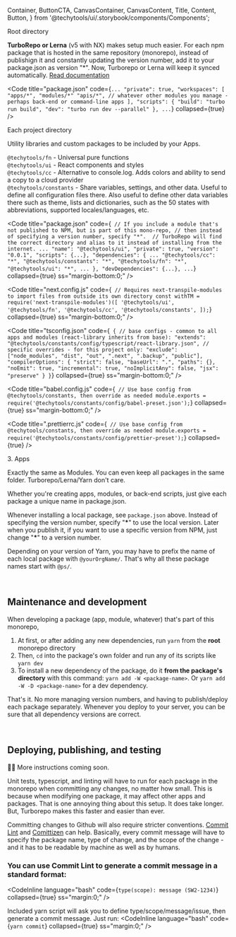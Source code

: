   Container,
  ButtonCTA,
  CanvasContainer,
  CanvasContent,
  Title,
  Content,
  Button,
} from '@techytools/ui/.storybook/components/Components';

<Meta title="Get started/Setup/Mono repo" />

<ThemeProvider>
<Wrapper>

<Block as="h2" textgradient="accent">Root directory</Block>

**TurboRepo or Lerna** (v5 with NX) makes setup much easier. For each npm package that is hosted in the same repository (monorepo), instead of publishign it and constantly updating the version number, add it to your package.json as version "*". Now, Turborepo or Lerna will keep it synced automatically. [Read documentation](https://turbo.build/repo/docs/getting-started/add-to-project)    

<Code title="package.json" code={`...
"private": true,
"workspaces": [
  "apps/*",
  "modules/*"
  "apis/*", // whatever other modules you manage - perhaps back-end or command-line apps
],
"scripts": {
  "build": "turbo run build",
  "dev": "turbo run dev --parallel"
},
...`} collapsed={true} />


<Block as="h2" textgradient="accent">Each project directory</Block>

Utility libraries and custom packages to be included by your Apps.  

`@techytools/fn` - Universal pure functions  
`@techytools/ui` - React components and styles  
`@techytools/cc` - Alternative to console.log. Adds <Inline as="b" textgradient="rainbow">colors</Inline> and ability to send a copy to a cloud provider  
`@techytools/constants` - Share variables, settings, and other data. Useful to define all configuration files there.
Also useful to define other data variables there such as theme, lists and dictionaries, 
such as the 50 states with abbreviations, supported locales/languages, etc.  

<Code title="package.json" code={`
// If you include a module that's not published to NPM, but is part of this mono-repo,
// then instead of specifying a version number, specify "*". 
// TurboRepo will find the correct directory and alias to it instead of installing from the internet.
...
"name": "@techytools/ui",
"private": true,
"version": "0.0.1",
"scripts": {...},
"dependencies": {
  ...
  "@techytools/cc": "*",
  "@techytools/constants": "*",
  "@techytools/fn": "*",
  "@techytools/ui": "*",
  ...
},
"devDependencies": {...},
...`} collapsed={true} ss="margin-bottom:0;" />

<Code title="next.config.js" code={`
// Requires next-transpile-modules to import files from outside its own directory
const withTM = require('next-transpile-modules')([
  '@techytools/ui',
  '@techytools/fn',
  '@techytools/cc',
  '@techytools/constants',
]);`} collapsed={true} ss="margin-bottom:0;" />

<Code title="tsconfig.json" code={`
{
  // base configs - common to all apps and modules (react-library inherits from base):
  "extends": "@techytools/constants/config/typescript/react-library.json",
  // specific overrides - for this project only:
  "exclude": ["node_modules", "dist", "out", ".next", ".backup", "public"],
  "compilerOptions": {
    "strict": false,
    "baseUrl": ".",
    "paths": {},
    "noEmit": true,
    "incremental": true,
    "noImplicitAny": false,
    "jsx": "preserve"
  }
}`} collapsed={true} ss="margin-bottom:0;" />

<Code title="babel.config.js" code={`
// Use base config from @techytools/constants, then override as needed
module.exports = require('@techytools/constants/config/babel-preset.json');`} collapsed={true} ss="margin-bottom:0;" />

<Code title=".prettierrc.js" code={`
// Use base config from @techytools/constants, then override as needed
module.exports = require('@techytools/constants/config/prettier-preset');`} collapsed={true} />

<Block as="h2" textgradient="accent">3. Apps</Block>

Exactly the same as Modules. You can even keep all packages in the same folder. Turborepo/Lerna/Yarn don't care.   

Whether you're creating apps, modules, or back-end scripts, just give each package a unique name in package.json.  

Whenever installing a local package, see `package.json` above. Instead of specifying the version number, specify "**\***" to use the local version. Later when you publish it, if you want to use a specific version from NPM, just change "**\***" to a version number.

Depending on your version of Yarn, you may have to prefix the name of each local package with `@yourOrgName/`. That's why all these package names start with `@ps/`.

<br />

## Maintenance and development

When developing a package (app, module, whatever) that's part of this monorepo, 

1. At first, or after adding any new dependencies, run `yarn` from the **root** monorepo directory
2. Then, `cd` into the package's own folder and run any of its scripts like `yarn dev`
3. To install a new dependency of the package, do it **from the package's directory** with this command: `yarn add -W <package-name>`. Or `yarn add -W -D <package-name>` for a dev dependency.   

That's it. No more managing version numbers, and having to publish/deploy each package separately. Whenever you deploy to your server, you can be sure that all dependency versions are correct.

<br />

## Deploying, publishing, and testing 

👨‍💻 More instructions coming soon.

Unit tests, typescript, and linting will have to run for each package in the monorepo when committing any changes, no matter how small. This is because when modifying one package, it may affect other apps and packages. That is one annoying thing about this setup. It does take longer. But, Turborepo makes this faster and easier than ever.  

Committing changes to Github will also require stricter conventions. [Commit Lint](https://commitlint.js.org/#/) and [Comittizen](http://commitizen.github.io/cz-cli/) can help. Basically, every commit message will have to specify the package name, type of change, and the scope of the change - and it has to be readable by machine as well as by humans.
  
### You can use Commit Lint to generate a commit message in a standard format:
<CodeInline language="bash" code={`type(scope): message (SW2-1234)`} collapsed={true} ss="margin:0;" />  

Included yarn script will ask you to define type/scope/message/issue, then generate a commit message. Just run:
<CodeInline language="bash" code={`yarn commit`} collapsed={true} ss="margin:0;" />



</Wrapper>
</ThemeProvider>
